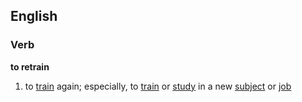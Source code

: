 == English ==
=== Verb ===
'''to retrain'''

#to [[train]] again; especially, to [[train]] or [[study]] in a new [[subject]] or [[job]]